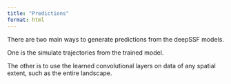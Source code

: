 ```yaml
---
title: "Predictions"
format: html
---
```


There are two main ways to generate predictions from the deepSSF models. 

One is the simulate trajectories from the trained model.

The other is to use the learned convolutional layers on data of any spatial extent, such as the entire landscape.

